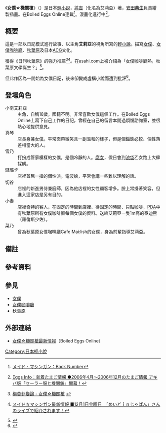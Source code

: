 {{Infobox animanga/Headerofja
|title= 女僕☆機關槍
|image= Maid Machinegun.jpg
|size= 200px
|caption= 
|japanese= メイド☆マシンガン
|english= Maid Machinegun
|kana= 
|romaji= Meido Mashingan
|genre= 
}}
{{Infobox animanga/Novel
|輕小說= 是
|標題= 
|作者= 艾莉亞（[[將吉|將吉]]）
|插圖= [[安田典生|安田典生]]
|出版社= {{flagicon|Japan}} [[講談社|講談社]]<br />{{flagicon|Taiwan}} [[尖端出版|尖端出版]]
|連載雜誌= 
|label= 
|發售日= 2006年11月15日
|開始= 
|結束= 
|冊數= 全1冊
|話數= 
|其他= 
}}
{{Infobox animanga/Footerofja}}

《'''女僕☆機關槍'''》（{{lang-ja|メイド☆マシンガン}}）是日本[[輕小說|輕小說]]，[[將吉|將吉]]（化名為艾莉亞）著，[[安田典生|安田典生]]負責繪製插畫。在Boiled Eggs Online連載<ref>{{ja}}[http://www.boiledeggs.com/maid/maidback.html メイド・マシンガン：Back Number]{{dead link|date=2017年12月 |bot=InternetArchiveBot |fix-attempted=yes }}</ref>。漫畫化進行中<ref>{{ja}}[http://www.boiledeggs.com/info/info12.html#maidm Eggs Info：新着たまご情報 ●2006年4月～2006年12月のたまご情報 アキバ版「セーラー服と機関銃」開幕！]</ref>。

==概要==
這是一部以日記模式進行故事、以主角'''艾莉亞'''的視角所寫的[[輕小說|輕小說]]。描寫[[女僕|女僕]]、[[女僕咖啡廳|女僕咖啡廳]]、[[秋葉原|秋葉原]]及日本[[ACG|ACG]]文化。

獲得《日刊秋葉原》的強力推薦<ref>{{zh-tw}}[http://www.spp.com.tw/htm/other/7/metamorphosis/ch00-info.asp?bc=25037330 梅莫菲變論 - 女僕☆機關槍] {{Wayback|url=http://www.spp.com.tw/htm/other/7/metamorphosis/ch00-info.asp?bc=25037330 |date=20160304193438 }}</ref><ref>{{ja}}[http://www.boiledeggs.com/maid/maidinfo.html メイド☆マシンガン最新情報 ■12月1日金曜日　「めいどｉｎじゃぱん」さんのライブで紹介されます！]{{dead link|date=2017年12月 |bot=InternetArchiveBot |fix-attempted=yes }}</ref>。在asahi.com上被介紹為「女僕咖啡廳熱，秋葉原文學誕生？」<ref>{{cite web |url=http://book.asahi.com/trendwatch/TKY200610230119.html |title=メイド喫茶発、アキバ文学誕生？　『メイド☆マシンガン』 |author=落合早苗 |date=2006年10月23日 |publisher=asahi.com |language=ja |deadurl=yes |archiveurl=https://web.archive.org/web/20071027175149/http://book.asahi.com/trendwatch/TKY200610230119.html |archivedate=2007年10月27日 |access-date=2008年10月13日 }}</ref>。

但此作因為一開始為女僕日記，後來卻變成虛構小說而遭到批評<ref>{{cite web |url=http://www.akibablog.net/archives/2006/11/post_888.html |title=アキバのメイド喫茶のメイドさんが書いたエッセイ　「メイド・マシンガン」 |date=2006年11月17日 |publisher=アキバBlog（秋葉原ブログ） |language=ja |access-date=2008年10月13日 |archive-date=2016年3月4日 |archive-url=https://web.archive.org/web/20160304103649/http://www.akibablog.net/archives/2006/11/post_888.html |dead-url=no }}</ref>。

==登場角色==

;小南艾莉亞
:主角，自稱18歲，國籍不明。非常喜歡女僕這個工作。在Boiled Eggs Online上寫下自己工作的日記。曾經在自己的留言本開過煩惱諮詢室，並很熱心地提供意見。
;真琴
:店長身兼女僕。平常面帶微笑且一副溫和的樣子，但是個錙銖必較、個性落差相當大的人。
;雪乃
:打扮成管家模樣的女僕，是個冷靜的人。[[腐女|腐女]]，假日會到[[池袋|池袋]]乙女路上大肆採購。
;璐璐卡
:店裡首屈一指的個性派。電波娘，平常會講一些難以理解的話。
;切谷
:店裡的新進男侍兼廚師，因為他店裡的女性顧客增多。臉上常掛著笑容，但進入這家店是另有目的。
;小妻
:店裡奇特的客人，在固定的時間到店裡、待固定的時間、只點咖啡，[[个人数码助理|PDA]]中有秋葉原所有女僕咖啡廳每個女僕的資料。送給艾莉亞一隻1m高的泰迪熊（羅倫斯少佐）。
;菜乃
:曾為秋葉原女僕咖啡廳Cafe Mai:lish{{noteTag|1=真實存在於秋葉原的女僕咖啡廳。（{{ja}}[http://www.mailish.jp/ Cafe Mai:lish Web]）}}的女僕，身為前輩指導艾莉亞。


==備註==
<div class="references-small">
{{NoteFoot}}
</div>

==參考資料==
<div class="references-small">
<references />
</div>

==參見==
*[[女僕|女僕]]
*[[女僕咖啡廳|女僕咖啡廳]]
*[[秋葉原|秋葉原]]

==外部連結==
*[http://www.boiledeggs.com/maid/maidinfo.html 女僕☆機關槍最新情報]{{dead link|date=2017年12月 |bot=InternetArchiveBot |fix-attempted=yes }}（Boiled Eggs Online）{{ja icon}}

{{DEFAULTSORT:Maid Machinegun}}
[[Category:日本輕小說|Category:日本輕小說]]